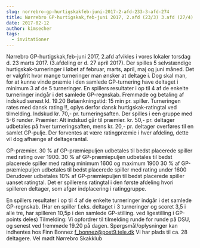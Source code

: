 ```yaml
---
slug: norrebro-gp-hurtigskakfeb-juni-2017-2-afd-233-3-afd-274
title: Nørrebro GP-hurtigskak,feb-juni 2017, 2.afd (23/3) 3.afd (27/4)
date: 2017-02-12
author: kimsecher
tags:
  - invitationer
---
```

Nørrebro GP-hurtigskak,feb-juni 2017, 2.afd afvikles i vores lokaler torsdag d. 23 marts 2017. (3.afdeling er d. 27 april 2017).
Der spilles 5 selvstændige hurtigskak-turneringer i løbet af februar, marts, april, maj og juni måned.
Det er valgfrit hvor mange turneringer man ønsker at deltage i. Dog skal man, for at kunne vinde præmie i den samlede GP-turnering have deltaget i minimum 3 af de 5 turneringer. En spillers resultater i op til 4 af de enkelte turneringer indgår i det samlede GP-regnskab.
Fremmøde og betaling af indskud senest kl. 19.20
Betænkningstid: 15 min pr. spiller. Turneringen rates med dansk rating !!, oplys derfor dansk hurtigskak-ratingtal ved tilmelding.
Indskud kr. 70,- pr. turneringsaften. Der spilles i een gruppe med 5-6 runder.
Præmier: Alt indskud går til præmier. kr. 50,- pr. deltager udbetales på hver turneringsaften, mens kr. 20,- pr. deltager overføres til en samlet GP-pulje.
Der forventes at være ratingpræmie i hver afdeling, dette vil dog afhænge af deltagerantal.

GP-præmier.
30 % af GP-præmiepuljen udbetales til bedst placerede spiller med rating over 1900.
30 % af GP-præmiepuljen udbetales til bedst placerede spiller med rating minimum 1600 og maximum 1900
30 % af GP-præmiepuljen udbetales til bedst placerede spiller med rating under 1600
Derudover udbetales 10% af GP-præmiepuljen til bedst placerede spiller uanset ratingtal.
Det er spillerens ratingtal i den første afdeling hvori spilleren deltager, som afgør indplacering i ratinggruppe.

En spillers resultater i op til 4 af de enkelte turneringer indgår i det samlede GP-regnskab.
(Har en spiller f.eks. deltaget i 3 turneringer og scoret 3,5 i alle tre, har spilleren 10,5p i den samlede GP-stilling. ved ligestilling i GP-points deles)
Tilmelding: Vi opfordrer til tilmelding runde for runde på DSU, og senest ved fremmøde 19.20 på dagen.
Spørgsmål/oplysninger kan indhentes hos Finn Bonnez f_bonnez@post9.tele.dk
Vi har plads til ca. 28 deltagere.
Vel mødt
Nørrebro Skakklub
